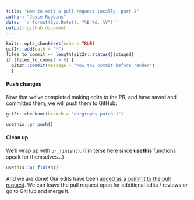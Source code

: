 ```yaml
---
title: "How to edit a pull request locally, part 2"
author: "Joyce Robbins"
date: '`r format(Sys.Date(), "%B %d, %Y")`'
output: github_document
---
```


```r
knitr::opts_chunk$set(echo = TRUE)
git2r::add(path = "*")
files_to_commit <- length(git2r::status()$staged)
if (files_to_commit > 0) {
  git2r::commit(message = "how_to2 commit before render")
  }
```


#### Push changes

Now that we've completed making edits to the PR, and have saved and committed them, we will push them to GitHub:

```r
git2r::checkout(branch = "nbrgraphs-patch-1")
```


```r
usethis::pr_push()
```

#### Clean up


We'll wrap up with `pr_finish()`. (I'm terse here since **usethis** functions speak for themselves...)

```r
usethis::pr_finish()
```

And we are done! Our edits have been [added as a commit to the pull request](https://github.com/jtr13/usethis_demos/pull/1).  We can leave the pull request open for additional edits / reviews or go to GitHub and merge it.
